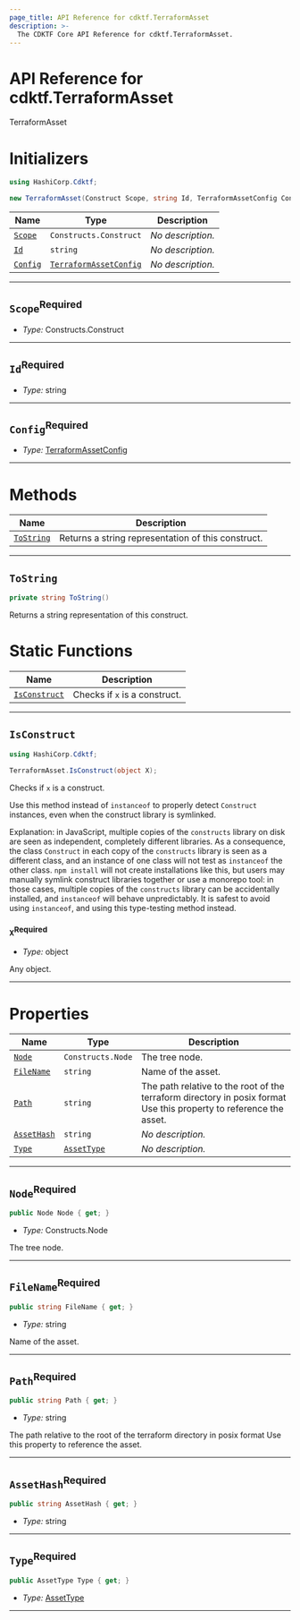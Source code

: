 ```yaml
---
page_title: API Reference for cdktf.TerraformAsset
description: >-
  The CDKTF Core API Reference for cdktf.TerraformAsset.
---
```


<!-- This file is generated through yarn generate-docs -->

# API Reference for cdktf.TerraformAsset

   TerraformAsset <a name="TerraformAsset" id="cdktf.TerraformAsset"></a>
  
  # Initializers <a name="Initializers" id="cdktf.TerraformAsset.Initializer"></a>
  
  ```csharp
  using HashiCorp.Cdktf;
  
  new TerraformAsset(Construct Scope, string Id, TerraformAssetConfig Config);
  ```
  
  | **Name** | **Type** | **Description** |
  | --- | --- | --- |
  | <code><a href="#cdktf.TerraformAsset.Initializer.parameter.scope">Scope</a></code> | <code>Constructs.Construct</code> | *No description.* |
  | <code><a href="#cdktf.TerraformAsset.Initializer.parameter.id">Id</a></code> | <code>string</code> | *No description.* |
  | <code><a href="#cdktf.TerraformAsset.Initializer.parameter.config">Config</a></code> | <code><a href="#cdktf.TerraformAssetConfig">TerraformAssetConfig</a></code> | *No description.* |
  
  ---
  
  ## `Scope`<sup>Required</sup> <a name="Scope" id="cdktf.TerraformAsset.Initializer.parameter.scope"></a>
  
  - *Type:* Constructs.Construct
  
  ---
  
  ## `Id`<sup>Required</sup> <a name="Id" id="cdktf.TerraformAsset.Initializer.parameter.id"></a>
  
  - *Type:* string
  
  ---
  
  ## `Config`<sup>Required</sup> <a name="Config" id="cdktf.TerraformAsset.Initializer.parameter.config"></a>
  
  - *Type:* <a href="#cdktf.TerraformAssetConfig">TerraformAssetConfig</a>
  
  ---
  
  # Methods <a name="Methods" id="Methods"></a>
  
  | **Name** | **Description** |
  | --- | --- |
  | <code><a href="#cdktf.TerraformAsset.toString">ToString</a></code> | Returns a string representation of this construct. |
  
  ---
  
  ## `ToString` <a name="ToString" id="cdktf.TerraformAsset.toString"></a>
  
  ```csharp
  private string ToString()
  ```
  
  Returns a string representation of this construct.
  
  # Static Functions <a name="Static Functions" id="Static Functions"></a>
  
  | **Name** | **Description** |
  | --- | --- |
  | <code><a href="#cdktf.TerraformAsset.isConstruct">IsConstruct</a></code> | Checks if `x` is a construct. |
  
  ---
  
  ## `IsConstruct` <a name="IsConstruct" id="cdktf.TerraformAsset.isConstruct"></a>
  
  ```csharp
  using HashiCorp.Cdktf;
  
  TerraformAsset.IsConstruct(object X);
  ```
  
  Checks if `x` is a construct.
  
  Use this method instead of `instanceof` to properly detect `Construct`
  instances, even when the construct library is symlinked.
  
  Explanation: in JavaScript, multiple copies of the `constructs` library on
  disk are seen as independent, completely different libraries. As a
  consequence, the class `Construct` in each copy of the `constructs` library
  is seen as a different class, and an instance of one class will not test as
  `instanceof` the other class. `npm install` will not create installations
  like this, but users may manually symlink construct libraries together or
  use a monorepo tool: in those cases, multiple copies of the `constructs`
  library can be accidentally installed, and `instanceof` will behave
  unpredictably. It is safest to avoid using `instanceof`, and using
  this type-testing method instead.
  
  ### `X`<sup>Required</sup> <a name="X" id="cdktf.TerraformAsset.isConstruct.parameter.x"></a>
  
  - *Type:* object
  
  Any object.
  
  ---
  
  # Properties <a name="Properties" id="Properties"></a>
  
  | **Name** | **Type** | **Description** |
  | --- | --- | --- |
  | <code><a href="#cdktf.TerraformAsset.property.node">Node</a></code> | <code>Constructs.Node</code> | The tree node. |
  | <code><a href="#cdktf.TerraformAsset.property.fileName">FileName</a></code> | <code>string</code> | Name of the asset. |
  | <code><a href="#cdktf.TerraformAsset.property.path">Path</a></code> | <code>string</code> | The path relative to the root of the terraform directory in posix format Use this property to reference the asset. |
  | <code><a href="#cdktf.TerraformAsset.property.assetHash">AssetHash</a></code> | <code>string</code> | *No description.* |
  | <code><a href="#cdktf.TerraformAsset.property.type">Type</a></code> | <code><a href="#cdktf.AssetType">AssetType</a></code> | *No description.* |
  
  ---
  
  ## `Node`<sup>Required</sup> <a name="Node" id="cdktf.TerraformAsset.property.node"></a>
  
  ```csharp
  public Node Node { get; }
  ```
  
  - *Type:* Constructs.Node
  
  The tree node.
  
  ---
  
  ## `FileName`<sup>Required</sup> <a name="FileName" id="cdktf.TerraformAsset.property.fileName"></a>
  
  ```csharp
  public string FileName { get; }
  ```
  
  - *Type:* string
  
  Name of the asset.
  
  ---
  
  ## `Path`<sup>Required</sup> <a name="Path" id="cdktf.TerraformAsset.property.path"></a>
  
  ```csharp
  public string Path { get; }
  ```
  
  - *Type:* string
  
  The path relative to the root of the terraform directory in posix format Use this property to reference the asset.
  
  ---
  
  ## `AssetHash`<sup>Required</sup> <a name="AssetHash" id="cdktf.TerraformAsset.property.assetHash"></a>
  
  ```csharp
  public string AssetHash { get; }
  ```
  
  - *Type:* string
  
  ---
  
  ## `Type`<sup>Required</sup> <a name="Type" id="cdktf.TerraformAsset.property.type"></a>
  
  ```csharp
  public AssetType Type { get; }
  ```
  
  - *Type:* <a href="#cdktf.AssetType">AssetType</a>
  
  ---
  
  
